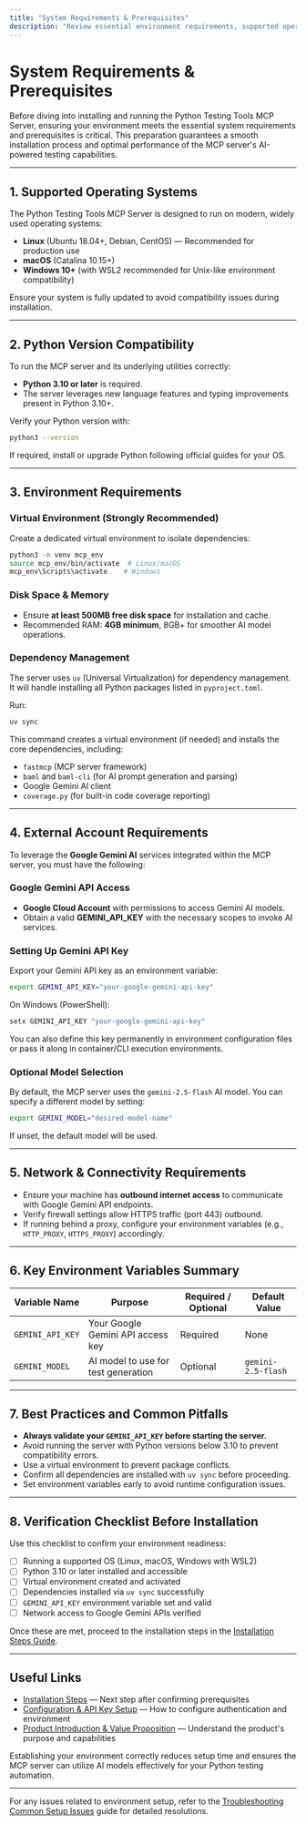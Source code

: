 ```yaml
---
title: "System Requirements & Prerequisites"
description: "Review essential environment requirements, supported operating systems, Python versions, and necessary external accounts (like Google Gemini API access) before getting started. This ensures a seamless setup experience and prevents common roadblocks."
---
```


# System Requirements & Prerequisites

Before diving into installing and running the Python Testing Tools MCP Server, ensuring your environment meets the essential system requirements and prerequisites is critical. This preparation guarantees a smooth installation process and optimal performance of the MCP server's AI-powered testing capabilities.

---

## 1. Supported Operating Systems

The Python Testing Tools MCP Server is designed to run on modern, widely used operating systems:

- **Linux** (Ubuntu 18.04+, Debian, CentOS) — Recommended for production use
- **macOS** (Catalina 10.15+)
- **Windows 10+** (with WSL2 recommended for Unix-like environment compatibility)

Ensure your system is fully updated to avoid compatibility issues during installation.

---

## 2. Python Version Compatibility

To run the MCP server and its underlying utilities correctly:

- **Python 3.10 or later** is required.
- The server leverages new language features and typing improvements present in Python 3.10+.

Verify your Python version with:

```bash
python3 --version
```

If required, install or upgrade Python following official guides for your OS.

---

## 3. Environment Requirements

### Virtual Environment (Strongly Recommended)

Create a dedicated virtual environment to isolate dependencies:

```bash
python3 -m venv mcp_env
source mcp_env/bin/activate  # Linux/macOS
mcp_env\Scripts\activate    # Windows
```

### Disk Space & Memory

- Ensure **at least 500MB free disk space** for installation and cache.
- Recommended RAM: **4GB minimum**, 8GB+ for smoother AI model operations.

### Dependency Management

The server uses `uv` (Universal Virtualization) for dependency management. It will handle installing all Python packages listed in `pyproject.toml`.

Run:

```bash
uv sync
```

This command creates a virtual environment (if needed) and installs the core dependencies, including:

- `fastmcp` (MCP server framework)
- `baml` and `baml-cli` (for AI prompt generation and parsing)
- Google Gemini AI client
- `coverage.py` (for built-in code coverage reporting)

---

## 4. External Account Requirements

To leverage the **Google Gemini AI** services integrated within the MCP server, you must have the following:

### Google Gemini API Access

- **Google Cloud Account** with permissions to access Gemini AI models.
- Obtain a valid **GEMINI_API_KEY** with the necessary scopes to invoke AI services.

### Setting Up Gemini API Key

Export your Gemini API key as an environment variable:

```bash
export GEMINI_API_KEY="your-google-gemini-api-key"
```

On Windows (PowerShell):

```powershell
setx GEMINI_API_KEY "your-google-gemini-api-key"
```

You can also define this key permanently in environment configuration files or pass it along in container/CLI execution environments.

### Optional Model Selection

By default, the MCP server uses the `gemini-2.5-flash` AI model. You can specify a different model by setting:

```bash
export GEMINI_MODEL="desired-model-name"
```

If unset, the default model will be used.

---

## 5. Network & Connectivity Requirements

- Ensure your machine has **outbound internet access** to communicate with Google Gemini API endpoints.
- Verify firewall settings allow HTTPS traffic (port 443) outbound.
- If running behind a proxy, configure your environment variables (e.g., `HTTP_PROXY`, `HTTPS_PROXY`) accordingly.

---

## 6. Key Environment Variables Summary

| Variable Name   | Purpose                                  | Required / Optional | Default Value       |
|-----------------|------------------------------------------|---------------------|---------------------|
| `GEMINI_API_KEY`| Your Google Gemini API access key        | Required            | None                |
| `GEMINI_MODEL`  | AI model to use for test generation       | Optional            | `gemini-2.5-flash`  |

---

## 7. Best Practices and Common Pitfalls

- **Always validate your `GEMINI_API_KEY` before starting the server.** 
- Avoid running the server with Python versions below 3.10 to prevent compatibility errors.
- Use a virtual environment to prevent package conflicts.
- Confirm all dependencies are installed with `uv sync` before proceeding.
- Set environment variables early to avoid runtime configuration issues.

---

## 8. Verification Checklist Before Installation

Use this checklist to confirm your environment readiness:

- [ ] Running a supported OS (Linux, macOS, Windows with WSL2)
- [ ] Python 3.10 or later installed and accessible
- [ ] Virtual environment created and activated
- [ ] Dependencies installed via `uv sync` successfully
- [ ] `GEMINI_API_KEY` environment variable set and valid
- [ ] Network access to Google Gemini APIs verified

Once these are met, proceed to the installation steps in the [Installation Steps Guide](../setup-prerequisites-installation/installation-steps).

---

## Useful Links

- [Installation Steps](../setup-prerequisites-installation/installation-steps) — Next step after confirming prerequisites
- [Configuration & API Key Setup](../setup-prerequisites-installation/configuration-setup) — How to configure authentication and environment
- [Product Introduction & Value Proposition](../../overview/product-intro-and-architecture/product-value-proposition) — Understand the product's purpose and capabilities

<Tip>
Establishing your environment correctly reduces setup time and ensures the MCP server can utilize AI models effectively for your Python testing automation.
</Tip>

---

For any issues related to environment setup, refer to the [Troubleshooting Common Setup Issues](../first-run-usage-validation/troubleshooting) guide for detailed resolutions.
